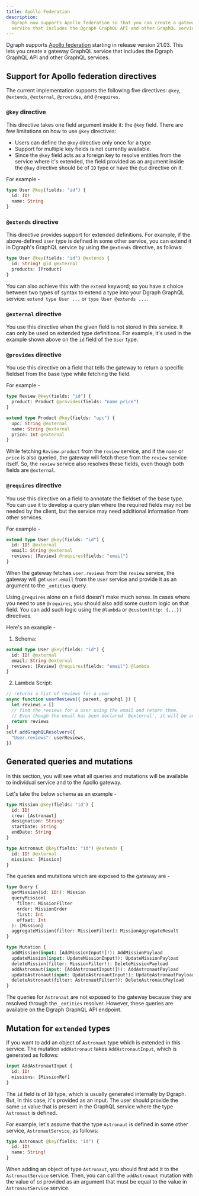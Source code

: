 ```yaml
---
title: Apollo Federation
description:
  Dgraph now supports Apollo federation so that you can create a gateway GraphQL
  service that includes the Dgraph GraphQL API and other GraphQL services
---
```


Dgraph supports
[Apollo federation](https://www.apollographql.com/docs/federation/) starting in
release version 21.03. This lets you create a gateway GraphQL service that
includes the Dgraph GraphQL API and other GraphQL services.

## Support for Apollo federation directives

The current implementation supports the following five directives: `@key`,
`@extends`, `@external`, `@provides`, and `@requires`.

### `@key` directive

This directive takes one field argument inside it: the `@key` field. There are
few limitations on how to use `@key` directives:

- Users can define the `@key` directive only once for a type
- Support for multiple key fields is not currently available.
- Since the `@key` field acts as a foreign key to resolve entities from the
  service where it's extended, the field provided as an argument inside the
  `@key` directive should be of `ID` type or have the `@id` directive on it.

For example -

```graphql
type User @key(fields: "id") {
  id: ID!
  name: String
}
```

### `@extends` directive

This directive provides support for extended definitions. For example, if the
above-defined `User` type is defined in some other service, you can extend it in
Dgraph's GraphQL service by using the `@extends` directive, as follows:

```graphql
type User @key(fields: "id") @extends {
  id: String! @id @external
  products: [Product]
}
```

You can also achieve this with the `extend` keyword; so you have a choice
between two types of syntax to extend a type into your Dgraph GraphQL service:
`extend type User ...` or `type User @extends ...`.

### `@external` directive

You use this directive when the given field is not stored in this service. It
can only be used on extended type definitions. For example, it's used in the
example shown above on the `id` field of the `User` type.

### `@provides` directive

You use this directive on a field that tells the gateway to return a specific
fieldset from the base type while fetching the field.

For example -

```graphql
type Review @key(fields: "id") {
  product: Product @provides(fields: "name price")
}

extend type Product @key(fields: "upc") {
  upc: String @external
  name: String @external
  price: Int @external
}
```

While fetching `Review.product` from the `review` service, and if the `name` or
`price` is also queried, the gateway will fetch these from the `review` service
itself. So, the `review` service also resolves these fields, even though both
fields are `@external`.

### `@requires` directive

You use this directive on a field to annotate the fieldset of the base type. You
can use it to develop a query plan where the required fields may not be needed
by the client, but the service may need additional information from other
services.

For example -

```graphql
extend type User @key(fields: "id") {
  id: ID! @external
  email: String @external
  reviews: [Review] @requires(fields: "email")
}
```

When the gateway fetches `user.reviews` from the `review` service, the gateway
will get `user.email` from the `User` service and provide it as an argument to
the `_entities` query.

Using `@requires` alone on a field doesn't make much sense. In cases where you
need to use `@requires`, you should also add some custom logic on that field.
You can add such logic using the `@lambda` or `@custom(http: {...})` directives.

Here's an example -

1. Schema:

```graphql
extend type User @key(fields: "id") {
  id: ID! @external
  email: String @external
  reviews: [Review] @requires(fields: "email") @lambda
}
```

2. Lambda Script:

```js
// returns a list of reviews for a user
async function userReviews({ parent, graphql }) {
  let reviews = []
  // find the reviews for a user using the email and return them.
  // Even though the email has been declared `@external`, it will be available as `parent.email` as it's mentioned in `@requires`.
  return reviews
}
self.addGraphQLResolvers({
  "User.reviews": userReviews,
})
```

## Generated queries and mutations

In this section, you will see what all queries and mutations will be available
to individual service and to the Apollo gateway.

Let's take the below schema as an example -

```graphql
type Mission @key(fields: "id") {
  id: ID!
  crew: [Astronaut]
  designation: String!
  startDate: String
  endDate: String
}

type Astronaut @key(fields: "id") @extends {
  id: ID! @external
  missions: [Mission]
}
```

The queries and mutations which are exposed to the gateway are -

```graphql
type Query {
  getMission(id: ID!): Mission
  queryMission(
    filter: MissionFilter
    order: MissionOrder
    first: Int
    offset: Int
  ): [Mission]
  aggregateMission(filter: MissionFilter): MissionAggregateResult
}

type Mutation {
  addMission(input: [AddMissionInput!]!): AddMissionPayload
  updateMission(input: UpdateMissionInput!): UpdateMissionPayload
  deleteMission(filter: MissionFilter!): DeleteMissionPayload
  addAstronaut(input: [AddAstronautInput!]!): AddAstronautPayload
  updateAstronaut(input: UpdateAstronautInput!): UpdateAstronautPayload
  deleteAstronaut(filter: AstronautFilter!): DeleteAstronautPayload
}
```

The queries for `Astronaut` are not exposed to the gateway because they are
resolved through the `_entities` resolver. However, these queries are available
on the Dgraph GraphQL API endpoint.

## Mutation for `extended` types

If you want to add an object of `Astronaut` type which is extended in this
service. The mutation `addAstronaut` takes `AddAstronautInput`, which is
generated as follows:

```graphql
input AddAstronautInput {
  id: ID!
  missions: [MissionRef]
}
```

The `id` field is of `ID` type, which is usually generated internally by Dgraph.
But, In this case, it's provided as an input. The user should provide the same
`id` value that is present in the GraphQL service where the type `Astronaut` is
defined.

For example, let's assume that the type `Astronaut` is defined in some other
service, `AstronautService`, as follows:

```graphql
type Astronaut @key(fields: "id") {
  id: ID!
  name: String!
}
```

When adding an object of type `Astronaut`, you should first add it to the
`AstronautService` service. Then, you can call the `addAstronaut` mutation with
the value of `id` provided as an argument that must be equal to the value in
`AstronautService` service.
